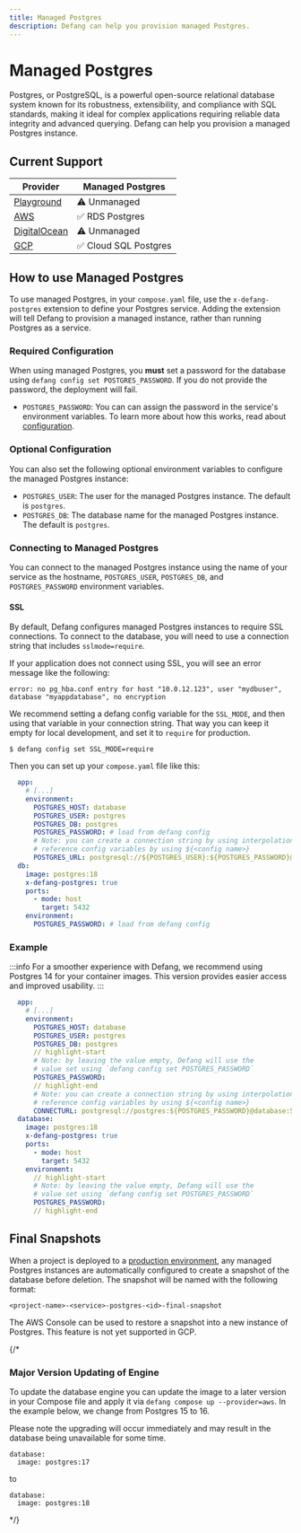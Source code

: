 ```yaml
---
title: Managed Postgres
description: Defang can help you provision managed Postgres.
---
```


# Managed Postgres

Postgres, or PostgreSQL, is a powerful open-source relational database system known for its robustness, extensibility, and compliance with SQL standards, making it ideal for complex applications requiring reliable data integrity and advanced querying. Defang can help you provision a managed Postgres instance.

## Current Support

| Provider | Managed Postgres |
| --- | --- |
| [Playground](/docs/providers/playground#managed-services) | ⚠️ Unmanaged |
| [AWS](/docs/providers/aws#managed-storage) | ✅ RDS Postgres |
| [DigitalOcean](/docs/providers/digitalocean#future-improvements) | ⚠️ Unmanaged |
| [GCP](/docs/providers/gcp#managed-storage) | ✅ Cloud SQL Postgres |

## How to use Managed Postgres

To use managed Postgres, in your `compose.yaml` file, use the `x-defang-postgres` extension to define your Postgres service. Adding the extension will tell Defang to provision a managed instance, rather than running Postgres as a service.

### Required Configuration

When using managed Postgres, you **must** set a password for the database using `defang config set POSTGRES_PASSWORD`. If you do not provide the password, the deployment will fail.

- `POSTGRES_PASSWORD`: You can can assign the password in the service's environment variables. To learn more about how this works, read about [configuration](../configuration.md).

### Optional Configuration

You can also set the following optional environment variables to configure the managed Postgres instance:

- `POSTGRES_USER`: The user for the managed Postgres instance. The default is `postgres`.
- `POSTGRES_DB`: The database name for the managed Postgres instance. The default is `postgres`.

### Connecting to Managed Postgres

You can connect to the managed Postgres instance using the name of your service as the hostname, `POSTGRES_USER`, `POSTGRES_DB`, and `POSTGRES_PASSWORD` environment variables.

#### SSL

By default, Defang configures managed Postgres instances to require SSL connections. To connect to the database, you will need to use a connection string that includes `sslmode=require`.

If your application does not connect using SSL, you will see an error message like the following:

```
error: no pg_hba.conf entry for host "10.0.12.123", user "mydbuser", database "myappdatabase", no encryption
```

We recommend setting a defang config variable for the `SSL_MODE`, and then using that variable in your connection string. That way you can keep it empty for local development, and set it to `require` for production.

```
$ defang config set SSL_MODE=require
```
Then you can set up your `compose.yaml` file like this:
```yaml
  app:
    # [...]
    environment:
      POSTGRES_HOST: database
      POSTGRES_USER: postgres
      POSTGRES_DB: postgres
      POSTGRES_PASSWORD: # load from defang config
      # Note: you can create a connection string by using interpolation,
      # reference config variables by using ${<config name>}
      POSTGRES_URL: postgresql://${POSTGRES_USER}:${POSTGRES_PASSWORD}@db:5432/${POSTGRES_DB}?sslmode=${SSL_MODE}
  db:
    image: postgres:18
    x-defang-postgres: true
    ports:
      - mode: host
        target: 5432
    environment:
      POSTGRES_PASSWORD: # load from defang config
```

### Example

:::info
For a smoother experience with Defang, we recommend using Postgres 14 for your container images. This version provides easier access and improved usability.
:::

```yaml
  app:
    # [...]
    environment:
      POSTGRES_HOST: database
      POSTGRES_USER: postgres
      POSTGRES_DB: postgres
      // highlight-start
      # Note: by leaving the value empty, Defang will use the
      # value set using `defang config set POSTGRES_PASSWORD`
      POSTGRES_PASSWORD:
      // highlight-end
      # Note: you can create a connection string by using interpolation,
      # reference config variables by using ${<config name>}
      CONNECTURL: postgresql://postgres:${POSTGRES_PASSWORD}@database:5432/postgres?sslmode=require
  database:
    image: postgres:18
    x-defang-postgres: true
    ports:
      - mode: host
        target: 5432
    environment:
      // highlight-start
      # Note: by leaving the value empty, Defang will use the
      # value set using `defang config set POSTGRES_PASSWORD`
      POSTGRES_PASSWORD:
      // highlight-end

```

## Final Snapshots

When a project is deployed to a [production environment](/docs/concepts/deployment-modes), any managed Postgres instances are automatically configured to create a snapshot of the database before deletion. The snapshot will be named with the following format:

`
<project-name>-<service>-postgres-<id>-final-snapshot
`

The AWS Console can be used to restore a snapshot into a new instance of Postgres. This feature is not yet supported in GCP.

{/*
### Major Version Updating of Engine

To update the database engine you can update the image to a later version in your Compose file and apply it via ```defang compose up --provider=aws```. In the example below, we change from Postgres 15 to 16.

Please note the upgrading will occur immediately and may result in the database being unavailable for some time.

```
database:
  image: postgres:17
```

to

```
database:
  image: postgres:18
```
 */}
